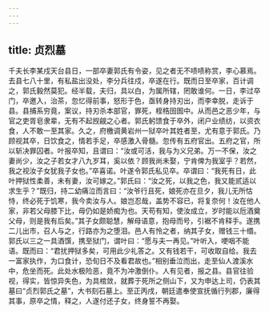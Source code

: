 ```yaml
---
---
---
```

title: 贞烈墓
---




千夫长李某戍天台县日，一部卒妻郭氏有令姿，见之者无不啧啧称赏，李心慕焉。去县七八十里，有私盐出没处，李分兵往戍，卒遂在行。既而日至卒家，百计调之，郭氏毅然莫犯。经半载，夫归，具以白，为属所辖，罔敢谁何。一日，李过卒门，卒邀入，治茶，忽忆得前事，怒形于色，亟转身持刃出，而李幸脱，走诉于县。县捕系穷竟，案议，持刃杀本部官，罪死，桎梏囹圄中。从而邑之恶少年，与官之吏胥皂隶辈，无有不起觊觎之心者。郭氏躬馈食于卒外，闭户业绩纺，以资衣食，人不敢一至其家。久之，府檄调黄岩州一狱卒叶其姓者至，尤有意于郭氏。乃顾视其卒，日饮食之，情若手足，卒感激入骨髓。忽传有五府官出。五府之官，所以斩决罪囚者。叶报卒知，且谓曰：“汝或可活，我与为义兄弟。万一不保，汝之妻尚少，汝之子若女才八九岁耳，奚以依？顾我尚未娶，宁肯俾为我室乎？若然，我之视汝子女犹我子女也。”卒喜诺。叶遂令郭氏私见卒。卒谓曰：“我死有日，此叶押狱性柔善，未有妻，汝可嫁之。”郭氏曰：“汝之死，以我之色，我又能贰适以求生乎？”既归，持二幼痛泣而言曰：“汝爷行且死，娘死亦在旦夕，我儿无所怙恃，终必死于饥寒，我今卖汝与人。娘岂忍哉，盖势不容已，将复奈何！汝在他人家，非若父母膝下比，毋仍如是娇痴为也。天苟有知，使汝成立，岁时能以卮酒奠父母，则是我有后矣。”其子女颇聪慧，解母语意，抱母而号，引裾不肯释手。遂携二儿出市，召人与之，行路亦为之堕泪。邑人有怜之者，纳其子女，赠钱三十缗。郭氏以三之一具酒馔，携至狱门，谓叶曰：“愿与夫一再见。”叶听入，哽咽不能语。既而曰：“君扰押狱多矣，可用此少礼答之。又有钱若干，可收取自给。我去一富家执作，为口食计，恐旬日不及看君故也。”相别垂泣而出，走至仙人渡溪水中，危坐而死。此处水极险恶，竟不为冲激倒仆。人有见者，报之县。县官往验视，得实，皆惊异失色，为具棺敛，就葬于死所之侧山下，又为申达上司，仍表其墓曰“贞烈郭氏之墓”，大书刻石墓上。至正丙戌，朝廷遣奉使宣抚循行列郡，廉得其事，原卒之情，释之，人遂付还子女，终身誓不再娶。